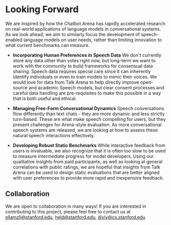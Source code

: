 # Looking Forward

We are inspired by how the Chatbot Arena has rapidly accelerated research on real-world applications of language models in conversational systems. As we look ahead, we aim to similarly focus the development of speech-enabled language models on user needs, rather than limiting innovation to what current benchmarks can measure.

- **Incorporating Human Preferences in Speech Data** We don't currently store any data other than votes right now, but long-term we want to work with the community to build frameworks for consensual data sharing. Speech data requires special care since it can inherently identify individuals or even to train models to mimic their voices. We would love for data from Talk Arena to help directly improve open-source and academic Speech models, but clear consent processes and careful data handling are pre-requisites to make this possible in a way that is both useful and ethical.

- **Managing Free-Form Conversational Dynamics** Speech conversations flow differently than text chats - they are more dynamic and less strictly turn-based. These are what make speech compelling for users, but they present challenges for Arena-style evaluation. As more conversational speech systems are released, we are looking at how to assess these natural speech interactions effectively.

- **Developing Robust Static Benchmarks** While interactive feedback from users is invaluable, we also recognize that it is often too slow to be used to measure intermediate progress for model developers. Using our qualitative insights from paid participants, as well as looking at general correlations with public ratings, we are hopeful that insights from Talk Arena can be used to design static evaluations that are better aligned with user preferences to provide more rapid and inexpensive feedback.

## Collaboration

We are open to collaboration in many ways! If you are interested in contributing to this project, please feel free to contact us at ellamzli@stanford.edu, held@stanford.edu, diyiy@cs.stanford.edu
